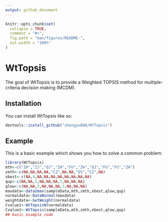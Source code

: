 ```yaml
---
output: github_document
---
```


<!-- README.md is generated from README.Rmd. Please edit that file -->

```r
knitr::opts_chunk$set(
  collapse = TRUE,
  comment = "#>",
  fig.path = "man/figures/README-",
  out.width = "100%"
)
```

# WtTopsis

<!-- badges: start -->
<!-- badges: end -->

The goal of WtTopsis is to provide a Weighted TOPSIS method for multiple-criteria decision making (MCDM).

## Installation

You can install WtTopsis like so:

``` r
devtools::install_github("zhengyu888/WtTopsis")
```

## Example

This is a basic example which shows you how to solve a common problem:

```r
library(WtTopsis)
mth<-c("ZH","ZJ","QJ","ZH","FU","ZH","QJ","FU","FU","ZH")
zmth<-c(NA,NA,NA,NA,"CZ",NA,NA,"DS","CZ",NA)
xbest<-c(NA,4,NA,NA,NA,NA,NA,NA,NA,NA)
qup<-c(NA,NA,5,NA,NA,NA,5,NA,NA,NA)
qlow<-c(NA,NA,3,NA,NA,NA,3,NA,NA,NA)
maxdata<-data2max(sampleData,mth,zmth,xbest,qlow,qup)
normaldata<-DataNormal(maxdata)
weightdata<-GetWeight(normaldata)
Cvalue1<-WtTopsisN(normaldata)
Cvalue2<-WtTopsis(sampleData,mth,zmth,xbest,qlow,qup)
## basic example code
```




